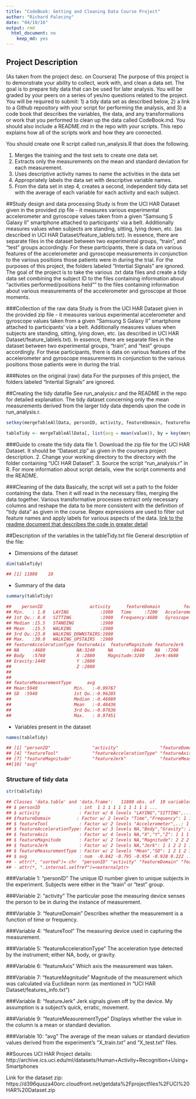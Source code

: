 ```yaml
---
title: "CodeBook: Getting and Cleaning Data Course Project"
author: "Richard Paleczny"
date: "04/10/16"
output: rmd
  html_document: no
    keep_md: yes
---
```


## Project Description
(As taken from the project desc. on Coursera)
The purpose of this project is to demonstrate your ability to collect, work with, and clean a data set. The goal is to prepare tidy data that can be used for later analysis. You will be graded by your peers on a series of yes/no questions related to the project. You will be required to submit: 1) a tidy data set as described below, 2) a link to a Github repository with your script for performing the analysis, and 3) a code book that describes the variables, the data, and any transformations or work that you performed to clean up the data called CodeBook.md. You should also include a README.md in the repo with your scripts. This repo explains how all of the scripts work and how they are connected.

You should create one R script called run_analysis.R that does the following.

1. Merges the training and the test sets to create one data set.
2. Extracts only the measurements on the mean and standard deviation for each measurement.
3. Uses descriptive activity names to name the activities in the data set
4. Appropriately labels the data set with descriptive variable names.
5. From the data set in step 4, creates a second, independent tidy data set with the average of     each variable for each activity and each subject.

##Study design and data processing
Study is from the UCI HAR Dataset given in the provided zip file - it measures various experimental accelerometer and gyroscope values taken from a given "Samsung S Galaxy II" smartphone attached to participants' via a belt. Additionally measures values when subjects are standing, sitting, lying down, etc. (as described in UCI HAR Dataset/feature_lablels.txt). In essence, there are separate files in the dataset between two experimental groups, "train", and "test" groups accordingly. For these participants, there is data on various features of the accelerometer and gyroscope measurements in conjunction to the various positions those patients were in during the trial. For the purposes of this project, the folders labeled "Intertial Signals" are ignored. The goal of the project is to take the various .txt data files and create a tidy data set combining the subject ID to the files containing information about "activities performed/positions held"" to the files containing information about various measurements of the accelerometer and gyroscope at those moments. 

###Collection of the raw data
Study is from the UCI HAR Dataset given in the provided zip file - it measures various experimental accelerometer and gyroscope values taken from a given "Samsung S Galaxy II" smartphone attached to participants' via a belt. Additionally measures values when subjects are standing, sitting, lying down, etc. (as described in UCI HAR Dataset/feature_lablels.txt). In essence, there are separate files in the dataset between two experimental groups, "train", and "test" groups accordingly. For these participants, there is data on various features of the accelerometer and gyroscope measurements in conjunction to the various positions those patients were in during the trial.

###Notes on the original (raw) data 
For the purposes of this project, the folders labeled "Intertial Signals" are ignored.

##Creating the tidy datafile
See run_analysis.r and the README in the repo for detailed explanation. The tidy dataset concerning only the mean measurements derived from the larger tidy data depends upon the code in run_analysis.r. 

```r
setkey(mergeTableAllData, personID, activity, featureDomain, featureTool, featureAccelerationType, featureAxis, featureMagnitude, featureJerk, featureMeasurementType)

tableTidy <- mergeTableAllData[, list(avg = mean(value)), by = key(mergeTableAllData)]
```


###Guide to create the tidy data file
1. Download the zip file for the UCI HAR Dataset. It should be "Dataset.zip" as given in the coursera project description.
2. Change your working directory to the directory with the folder containing "UCI HAR Dataset". 
3. Source the script "run_analysis.r" in R. For more information about script details, view the script comments and the README.

###Cleaning of the data
Basically, the script will set a path to the folder containing the data. Then it will read in the necessary files, merging the data together. Various transformative processes extract only necessary columns and reshape the data to be more consistent with the definition of "tidy data" as given in the course. Regex expressions are used to filter out feature names and apply labels for various aspects of the data. [link to the readme document that describes the code in greater detail]()

##Description of the variables in the tableTidy.txt file
General description of the file:

 - Dimensions of the dataset
```r
dim(tableTidy)
```

```r
## [1] 11880    10
```

 - Summary of the data
```r
summary(tableTidy)
```

```r
##    personID                  activity      featureDomain         featureTool  
## Min.   : 1.0   LAYING            :1980   Time     :7200   Accelerometer:7200  
## 1st Qu.: 8.0   SITTING           :1980   Frequency:4680   Gyroscope    :4680  
## Median :15.5   STANDING          :1980                                        
## Mean   :15.5   WALKING           :1980                                        
## 3rd Qu.:23.0   WALKING_DOWNSTAIRS:1980                                        
## Max.   :30.0   WALKING_UPSTAIRS  :1980                                        
## featureAccelerationType featureAxis  featureMagnitude featureJerk
## NA     :4680            NA:3240     NA       :8640    NA  :7200  
## Body   :5760            X :2880     Magnitude:3240    Jerk:4680  
## Gravity:1440            Y :2880                                  
##                         Z :2880                                  
##                                                                  
##                                                                  
## featureMeasurementType      avg          
## Mean:5940              Min.   :-0.99767  
## SD  :5940              1st Qu.:-0.96205  
##                        Median :-0.46989  
##                        Mean   :-0.48436  
##                        3rd Qu.:-0.07836  
##                        Max.   : 0.97451 
```                        

 - Variables present in the dataset
```r
names(tableTidy)
```

```r
## [1] "personID"                "activity"                "featureDomain"          
## [4] "featureTool"             "featureAccelerationType" "featureAxis"            
## [7] "featureMagnitude"        "featureJerk"             "featureMeasurementType" 
##[10] "avg"
```

### Structure of tidy data

```r
str(tableTidy)
```

```r
## Classes 'data.table' and 'data.frame':	11880 obs. of  10 variables:
## $ personID               : int  1 1 1 1 1 1 1 1 1 1 ...
## $ activity               : Factor w/ 6 levels "LAYING","SITTING",..: 1 1 1 1 1 1 1 1 1 1 ...
## $featureDomain          : Factor w/ 2 levels "Time","Frequency": 1 1 1 1 1 1 1 1 1 1 ...
## $ featureTool            : Factor w/ 2 levels "Accelerometer",..: 1 1 1 1 1 1 1 1 1 1 ...
## $ featureAccelerationType: Factor w/ 3 levels NA,"Body","Gravity": 2 2 2 2 2 2 2 2 2 2 ...
## $ featureAxis            : Factor w/ 4 levels NA,"X","Y","Z": 1 1 1 1 2 2 2 2 3 3 ...
## $ featureMagnitude       : Factor w/ 2 levels NA,"Magnitude": 2 2 2 2 1 1 1 1 1 1 ...
## $ featureJerk            : Factor w/ 2 levels NA,"Jerk": 1 1 2 2 1 1 2 2 1 1 ...
## $ featureMeasurementType : Factor w/ 2 levels "Mean","SD": 1 2 1 2 1 2 1 2 1 2 ...
## $ avg                    : num  -0.842 -0.795 -0.954 -0.928 0.222 ...
## - attr(*, "sorted")= chr  "personID" "activity" "featureDomain" "featureTool" ...
## - attr(*, ".internal.selfref")=<externalptr> 
```

###Variable 1: "personID"
The unique ID number given to unique subjects in the experiment. Subjects were either in the "train" or "test" group.

###Variable 2: "activity"
The particular pose the measuring device senses the person to be in during the instance of measurement.

###Variable 3: "featureDomain"
Describes whether the measurement is a function of time or frequency.

###Variable 4: "featureTool"
The measuring device used in capturing the measurement.

###Variable 5: "featureAccelerationType"
The acceleration type detected by the instrument; either NA, body, or gravity.

###Variable 6: "featureAxis"
Which axis the measurement was taken.

###Variable 7: "featureMagnitude"
Magnitude of the measurement which was calculated via Euclidean norm (as mentioned in "UCI HAR Dataset/features_info.txt")

###Variable 8: "featureJerk"
Jerk signals given off by the device. My assumption is a subject's quick, erratic, movement.

###Variable 9: "featureMeasurementType"
Displays whether the value in the column is a mean or standard deviation. 

###Variable 10: "avg"
The average of the mean values or standard deviation values derived from the experiment's "X_train.txt" and "X_test.txt" files. 

##Sources
UCI HAR Project details: http://archive.ics.uci.edu/ml/datasets/Human+Activity+Recognition+Using+Smartphones

Link for the dataset zip: https://d396qusza40orc.cloudfront.net/getdata%2Fprojectfiles%2FUCI%20HAR%20Dataset.zip